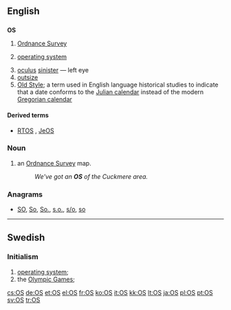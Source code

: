 {{also|Appendix:Variations of "os"}}
==English==

==={{initialism}}===
'''OS'''

# [[Ordnance Survey]]
# {{software}} [[operating system]]
# [[oculus]] [[sinister]] &mdash; left eye
# [[outsize]]
# [[w:Old Style|Old Style]]; a term used in English language historical studies to indicate that a date conforms to the [[w:Julian calendar|Julian calendar]] instead of the modern [[w:Gregorian calendar|Gregorian calendar]]

====Derived terms====
* {{sense|operating system}} [[RTOS]] , [[JeOS]]

===Noun===
{{en-noun|es}}

# {{UK}} an [[Ordnance Survey]] map.
#: ''We've got an '''OS''' of the Cuckmere area.''

===Anagrams===
* [[SO#English|SO]], [[So#English|So]], [[So.#English|So.]], [[s.o.#English|s.o.]], [[s/o#English|s/o]], [[so#English|so]]

----

==Swedish==

===Initialism===
{{head|sv|initialism}}

# [[operating system]]; {{abbreviation of|operativsystem|lang=sv}}
# the [[Olympic Games]]; {{abbreviation of|lang=sv|olympiska spelen}}

[[cs:OS]]
[[de:OS]]
[[et:OS]]
[[el:OS]]
[[fr:OS]]
[[ko:OS]]
[[it:OS]]
[[kk:OS]]
[[lt:OS]]
[[ja:OS]]
[[pl:OS]]
[[pt:OS]]
[[sv:OS]]
[[tr:OS]]